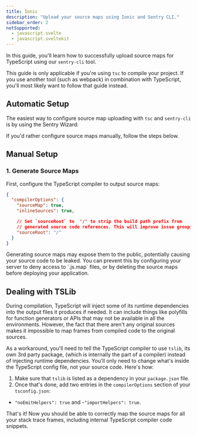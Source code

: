```yaml
---
title: Ionic
description: "Upload your source maps using Ionic and Sentry CLI."
sidebar_order: 2
notSupported:
  - javascript.svelte
  - javascript.sveltekit
---
```


In this guide, you'll learn how to successfully upload source maps for TypeScript using our `sentry-cli` tool.

<Include name="debug-id-requirement.mdx" />

<Alert>

This guide is only applicable if you're using `tsc` to compile your project. If you use another tool (such as webpack) in combination with TypeScript, you'll most likely want to follow that guide instead.

</Alert>

## Automatic Setup

The easiest way to configure source map uploading with `tsc` and `sentry-cli` is by using the Sentry Wizard:

<Include name="sourcemaps-wizard-instructions.mdx" />

If you'd rather configure source maps manually, follow the steps below.

## Manual Setup

### 1. Generate Source Maps

First, configure the TypeScript compiler to output source maps:

```json {filename:tsconfig.json}
{
  "compilerOptions": {
    "sourceMap": true,
    "inlineSources": true,

    // Set `sourceRoot` to  "/" to strip the build path prefix from
    // generated source code references. This will improve issue grouping in Sentry.
    "sourceRoot": "/"
  }
}
```

<Alert>
Generating source maps may expose them to the public, potentially causing your source code to be leaked. You can prevent this by configuring your server to deny access to `.js.map` files, or by deleting the source maps before deploying your application.
</Alert>

<Include name="sentry-cli-sourcemaps.mdx" />

## Dealing with TSLib

During compilation, TypeScript will inject some of its runtime dependencies into the output files it produces if needed. It can include things like polyfills for function generators or APIs that may not be available in all the environments. However, the fact that there aren't any original sources makes it impossible to map frames from compiled code to the original sources.

As a workaround, you'll need to tell the TypeScript compiler to use `tslib`, its own 3rd party package, (which is internally the part of a compiler) instead of injecting runtime dependencies. You'll only need to change what's inside the TypeScript config file, not your source code. Here's how:

1. Make sure that `tslib` is listed as a dependency in your `package.json` file.
2. Once that's done, add two entries in the `compilerOptions` section of your `tsconfig.json`:
- `"noEmitHelpers": true` and
-`"importHelpers": true`.

That's it! Now you should be able to correctly map the source maps for all your stack trace frames, including internal TypeScript compiler code snippets.
